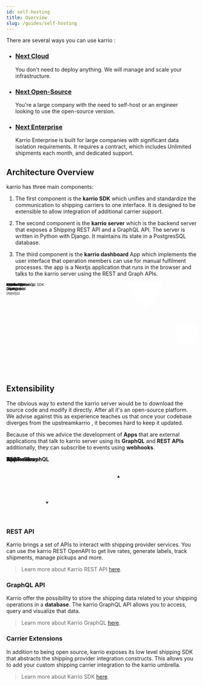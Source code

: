 ```yaml
---
id: self-hosting
title: Overview
slug: /guides/self-hosting
---
```


There are several ways you can use karrio :

- ### [Next Cloud](https://auth0.shiptyou.net)

  You don't need to deploy anything. We will manage and scale your infrastructure.

- ### [Next Open-Source](/self-hosting/oss)

  You're a large company with the need to self-host or an engineer looking to use the open-source version.

- ### [Next Enterprise](/self-hosting/enterprise)

  Karrio Enterprise is built for large companies with significant data isolation requirements.
  It requires a contract, which includes Unlimited shipments each month, and dedicated support.

## Architecture Overview

karrio has three main components:

1. The first component is the **karrio SDK** which unifies and standardize
   the communication to shipping carriers to one interface. It is designed
   to be extensible to allow integration of additional carrier support.

2. The second component is the **karrio server** which is the backend server
   that exposes a Shipping REST API and a GraphQL API. The server is written in
   Python with Django. It maintains its state in a PostgresSQL database.

3. The third component is the **karrio dashboard** App which implements the user
   interface that operation members can use for manual fulfilment processes.
   the app is a Nextjs application that runs in the browser and talks to the
   karrio server using the REST and Graph APIs.

<div style={{ textAlign: "center" }}>
  <svg
    xmlns="http://www.w3.org/2000/svg"
    xmlnsXlink="http://www.w3.org/1999/xlink"
    style={{ maxWidth: "100%" }}
    version="1.1"
    width="741px"
    height="351px"
    viewBox="-0.5 -0.5 741 351"
  >
    <g>
      <rect
        x={214}
        y="177.5"
        width={110}
        height={45}
        fill="rgba(255, 255, 255, 1)"
        stroke="var(--ifm-font-color-base)"
        strokeDasharray="3 3"
        pointerEvents="all"
      />
      <g transform="translate(-0.5 -0.5)">
        <switch>
          <foreignObject
            pointerEvents="none"
            width="100%"
            height="100%"
            requiredFeatures="http://www.w3.org/TR/SVG11/feature#Extensibility"
            style={{ overflow: "visible", textAlign: "left" }}
          >
            <div
              xmlns="http://www.w3.org/1999/xhtml"
              style={{
                display: "flex",
                alignItems: "unsafe center",
                justifyContent: "unsafe center",
                width: "108px",
                height: "1px",
                paddingTop: "200px",
                marginLeft: "215px",
              }}
            >
              <div
                data-drawio-colors="color: #000000; "
                style={{
                  boxSizing: "border-box",
                  fontSize: "0px",
                  textAlign: "center",
                }}
              >
                <div
                  style={{
                    display: "inline-block",
                    fontSize: "12px",
                    fontFamily: "Helvetica",
                    color: "rgb(0, 0, 0)",
                    lineHeight: "1.2",
                    pointerEvents: "all",
                    whiteSpace: "normal",
                    overflowWrap: "normal",
                  }}
                >
                  Karrio Typescript SDK
                </div>
              </div>
            </div>
          </foreignObject>
          <text
            x={269}
            y={204}
            fill="#000000"
            fontFamily="Helvetica"
            fontSize="12px"
            textAnchor="middle"
          >
            Karrio Typescri...
          </text>
        </switch>
      </g>
      <ellipse
        cx="537.5"
        cy={200}
        rx="67.5"
        ry="67.5"
        fill="rgba(255, 255, 255, 1)"
        stroke="var(--ifm-font-color-base)"
        pointerEvents="all"
      />
      <rect
        x="482.5"
        y={185}
        width={110}
        height={30}
        fill="none"
        stroke="none"
        pointerEvents="all"
      />
      <g transform="translate(-0.5 -0.5)">
        <switch>
          <foreignObject
            pointerEvents="none"
            width="100%"
            height="100%"
            requiredFeatures="http://www.w3.org/TR/SVG11/feature#Extensibility"
            style={{ overflow: "visible", textAlign: "left" }}
          >
            <div
              xmlns="http://www.w3.org/1999/xhtml"
              style={{
                display: "flex",
                alignItems: "unsafe center",
                justifyContent: "unsafe center",
                width: "1px",
                height: "1px",
                paddingTop: "200px",
                marginLeft: "538px",
              }}
            >
              <div
                data-drawio-colors="color: rgba(0, 0, 0, 1); "
                style={{
                  boxSizing: "border-box",
                  fontSize: "0px",
                  textAlign: "center",
                }}
              >
                <div
                  style={{
                    display: "inline-block",
                    fontSize: "12px",
                    fontFamily: "Helvetica",
                    color: "rgb(0, 0, 0)",
                    lineHeight: "1.2",
                    pointerEvents: "all",
                    whiteSpace: "nowrap",
                  }}
                >
                  <b>Karrio Server</b>
                  <br />
                  (Django)
                </div>
              </div>
            </div>
          </foreignObject>
          <text
            x={538}
            y={204}
            fill="rgba(0, 0, 0, 1)"
            fontFamily="Helvetica"
            fontSize="12px"
            textAnchor="middle"
          >
            Karrio Server...
          </text>
        </switch>
      </g>
      <path
        d="M 450 200 L 470 200 L 450 200 L 470 200"
        fill="none"
        stroke="var(--ifm-font-color-base)"
        strokeMiterlimit={10}
        pointerEvents="stroke"
      />
      <path
        d="M 660 175 C 660 166.72 677.91 160 700 160 C 710.61 160 720.78 161.58 728.28 164.39 C 735.79 167.21 740 171.02 740 175 L 740 225 C 740 233.28 722.09 240 700 240 C 677.91 240 660 233.28 660 225 Z"
        fill="rgba(255, 255, 255, 1)"
        stroke="var(--ifm-font-color-base)"
        strokeMiterlimit={10}
        strokeDasharray="3 3"
        pointerEvents="all"
      />
      <path
        d="M 740 175 C 740 183.28 722.09 190 700 190 C 677.91 190 660 183.28 660 175"
        fill="none"
        stroke="var(--ifm-font-color-base)"
        strokeMiterlimit={10}
        strokeDasharray="3 3"
        pointerEvents="all"
      />
      <rect
        x={665}
        y="192.5"
        width={70}
        height={30}
        fill="none"
        stroke="none"
        pointerEvents="all"
      />
      <g transform="translate(-0.5 -0.5)">
        <switch>
          <foreignObject
            pointerEvents="none"
            width="100%"
            height="100%"
            requiredFeatures="http://www.w3.org/TR/SVG11/feature#Extensibility"
            style={{ overflow: "visible", textAlign: "left" }}
          >
            <div
              xmlns="http://www.w3.org/1999/xhtml"
              style={{
                display: "flex",
                alignItems: "unsafe center",
                justifyContent: "unsafe center",
                width: "1px",
                height: "1px",
                paddingTop: "208px",
                marginLeft: "700px",
              }}
            >
              <div
                data-drawio-colors="color: rgba(0, 0, 0, 1); "
                style={{
                  boxSizing: "border-box",
                  fontSize: "0px",
                  textAlign: "center",
                }}
              >
                <div
                  style={{
                    display: "inline-block",
                    fontSize: "12px",
                    fontFamily: "Helvetica",
                    color: "rgb(0, 0, 0)",
                    lineHeight: "1.2",
                    pointerEvents: "all",
                    whiteSpace: "nowrap",
                  }}
                >
                  Database
                  <br />
                  (Postgres)
                </div>
              </div>
            </div>
          </foreignObject>
          <text
            x={700}
            y={211}
            fill="rgba(0, 0, 0, 1)"
            fontFamily="Helvetica"
            fontSize="12px"
            textAnchor="middle"
          >
            Database...
          </text>
        </switch>
      </g>
      <path
        d="M 605 200 L 660 200"
        fill="none"
        stroke="var(--ifm-font-color-base)"
        strokeMiterlimit={10}
        pointerEvents="stroke"
      />
      <path
        d="M 537.51 0 L 586.88 50 L 537.51 100 L 488.13 50 Z"
        fill="rgba(255, 255, 255, 1)"
        stroke="var(--ifm-font-color-base)"
        strokeMiterlimit={10}
        strokeDasharray="3 3"
        pointerEvents="all"
      />
      <rect
        x="507.51"
        y={35}
        width={60}
        height={30}
        fill="none"
        stroke="none"
        pointerEvents="all"
      />
      <g transform="translate(-0.5 -0.5)">
        <switch>
          <foreignObject
            pointerEvents="none"
            width="100%"
            height="100%"
            requiredFeatures="http://www.w3.org/TR/SVG11/feature#Extensibility"
            style={{ overflow: "visible", textAlign: "left" }}
          >
            <div
              xmlns="http://www.w3.org/1999/xhtml"
              style={{
                display: "flex",
                alignItems: "unsafe center",
                justifyContent: "unsafe center",
                width: "1px",
                height: "1px",
                paddingTop: "50px",
                marginLeft: "538px",
              }}
            >
              <div
                data-drawio-colors="color: rgba(0, 0, 0, 1); "
                style={{
                  boxSizing: "border-box",
                  fontSize: "0px",
                  textAlign: "center",
                }}
              >
                <div
                  style={{
                    display: "inline-block",
                    fontSize: "12px",
                    fontFamily: "Helvetica",
                    color: "rgb(0, 0, 0)",
                    lineHeight: "1.2",
                    pointerEvents: "all",
                    whiteSpace: "nowrap",
                  }}
                >
                  Workers
                  <br />
                  (Huey)
                </div>
              </div>
            </div>
          </foreignObject>
          <text
            x={538}
            y={54}
            fill="rgba(0, 0, 0, 1)"
            fontFamily="Helvetica"
            fontSize="12px"
            textAnchor="middle"
          >
            Workers...
          </text>
        </switch>
      </g>
      <rect
        x={0}
        y="177.5"
        width={100}
        height={45}
        fill="rgba(255, 255, 255, 1)"
        stroke="var(--ifm-font-color-base)"
        pointerEvents="all"
      />
      <rect
        x={10}
        y={175}
        width={80}
        height={50}
        fill="none"
        stroke="none"
        pointerEvents="all"
      />
      <g transform="translate(-0.5 -0.5)">
        <switch>
          <foreignObject
            pointerEvents="none"
            width="100%"
            height="100%"
            requiredFeatures="http://www.w3.org/TR/SVG11/feature#Extensibility"
            style={{ overflow: "visible", textAlign: "left" }}
          >
            <div
              xmlns="http://www.w3.org/1999/xhtml"
              style={{
                display: "flex",
                alignItems: "unsafe center",
                justifyContent: "unsafe center",
                width: "1px",
                height: "1px",
                paddingTop: "200px",
                marginLeft: "50px",
              }}
            >
              <div
                data-drawio-colors="color: rgba(0, 0, 0, 1); "
                style={{
                  boxSizing: "border-box",
                  fontSize: "0px",
                  textAlign: "center",
                }}
              >
                <div
                  style={{
                    display: "inline-block",
                    fontSize: "12px",
                    fontFamily: "Helvetica",
                    color: "rgb(0, 0, 0)",
                    lineHeight: "1.2",
                    pointerEvents: "all",
                    whiteSpace: "nowrap",
                  }}
                >
                  <b>
                    Karrio <br />
                    Dashboard
                  </b>
                  <br />
                  (Nextjs)
                </div>
              </div>
            </div>
          </foreignObject>
          <text
            x={50}
            y={204}
            fill="rgba(0, 0, 0, 1)"
            fontFamily="Helvetica"
            fontSize="12px"
            textAnchor="middle"
          >
            Karrio...
          </text>
        </switch>
      </g>
      <path
        d="M 120 200 L 100 200"
        fill="none"
        stroke="var(--ifm-font-color-base)"
        strokeMiterlimit={10}
        pointerEvents="stroke"
      />
      <rect
        x={120}
        y={190}
        width={70}
        height={20}
        fill="none"
        stroke="none"
        pointerEvents="all"
      />
      <g transform="translate(-0.5 -0.5)">
        <switch>
          <foreignObject
            pointerEvents="none"
            width="100%"
            height="100%"
            requiredFeatures="http://www.w3.org/TR/SVG11/feature#Extensibility"
            style={{ overflow: "visible", textAlign: "left" }}
          >
            <div
              xmlns="http://www.w3.org/1999/xhtml"
              style={{
                display: "flex",
                alignItems: "unsafe center",
                justifyContent: "unsafe center",
                width: "1px",
                height: "1px",
                paddingTop: "200px",
                marginLeft: "155px",
              }}
            >
              <div
                data-drawio-colors="color: rgba(0, 0, 0, 1); "
                style={{
                  boxSizing: "border-box",
                  fontSize: "0px",
                  textAlign: "center",
                }}
              >
                <div
                  style={{
                    display: "inline-block",
                    fontSize: "12px",
                    fontFamily: "Helvetica",
                    color: "var(--ifm-font-color-base)",
                    lineHeight: "1.2",
                    pointerEvents: "all",
                    whiteSpace: "nowrap",
                  }}
                >
                  Typescript
                </div>
              </div>
            </div>
          </foreignObject>
          <text
            x={155}
            y={204}
            fill="rgba(0, 0, 0, 1)"
            fontFamily="Helvetica"
            fontSize="12px"
            textAnchor="middle"
          >
            Typescript
          </text>
        </switch>
      </g>
      <path
        d="M 214 200 L 190 200"
        fill="none"
        stroke="var(--ifm-font-color-base)"
        strokeMiterlimit={10}
        pointerEvents="stroke"
      />
      <rect
        x={340}
        y={190}
        width={110}
        height={20}
        fill="none"
        stroke="none"
        pointerEvents="all"
      />
      <g transform="translate(-0.5 -0.5)">
        <switch>
          <foreignObject
            pointerEvents="none"
            width="100%"
            height="100%"
            requiredFeatures="http://www.w3.org/TR/SVG11/feature#Extensibility"
            style={{ overflow: "visible", textAlign: "left" }}
          >
            <div
              xmlns="http://www.w3.org/1999/xhtml"
              style={{
                display: "flex",
                alignItems: "unsafe center",
                justifyContent: "unsafe center",
                width: "1px",
                height: "1px",
                paddingTop: "200px",
                marginLeft: "395px",
              }}
            >
              <div
                data-drawio-colors="color: rgba(0, 0, 0, 1); "
                style={{
                  boxSizing: "border-box",
                  fontSize: "0px",
                  textAlign: "center",
                }}
              >
                <div
                  style={{
                    display: "inline-block",
                    fontSize: "12px",
                    fontFamily: "Helvetica",
                    color: "var(--ifm-font-color-base)",
                    lineHeight: "1.2",
                    pointerEvents: "all",
                    whiteSpace: "nowrap",
                  }}
                >
                  REST + GraphQL
                </div>
              </div>
            </div>
          </foreignObject>
          <text
            x={395}
            y={204}
            fill="rgba(0, 0, 0, 1)"
            fontFamily="Helvetica"
            fontSize="12px"
            textAnchor="middle"
          >
            REST + GraphQL
          </text>
        </switch>
      </g>
      <path
        d="M 324 200 L 340 200"
        fill="none"
        stroke="var(--ifm-font-color-base)"
        strokeMiterlimit={10}
        pointerEvents="stroke"
      />
      <rect
        x="491.25"
        y={310}
        width="92.5"
        height={40}
        fill="rgba(255, 255, 255, 1)"
        stroke="var(--ifm-font-color-base)"
        pointerEvents="all"
      />
      <rect
        x="486.5"
        y={315}
        width={100}
        height={30}
        fill="none"
        stroke="none"
        pointerEvents="all"
      />
      <g transform="translate(-0.5 -0.5)">
        <switch>
          <foreignObject
            pointerEvents="none"
            width="100%"
            height="100%"
            requiredFeatures="http://www.w3.org/TR/SVG11/feature#Extensibility"
            style={{ overflow: "visible", textAlign: "left" }}
          >
            <div
              xmlns="http://www.w3.org/1999/xhtml"
              style={{
                display: "flex",
                alignItems: "unsafe center",
                justifyContent: "unsafe center",
                width: "1px",
                height: "1px",
                paddingTop: "330px",
                marginLeft: "537px",
              }}
            >
              <div
                data-drawio-colors="color: rgba(0, 0, 0, 1); "
                style={{
                  boxSizing: "border-box",
                  fontSize: "0px",
                  textAlign: "center",
                }}
              >
                <div
                  style={{
                    display: "inline-block",
                    fontSize: "12px",
                    fontFamily: "Helvetica",
                    color: "rgb(0, 0, 0)",
                    lineHeight: "1.2",
                    pointerEvents: "all",
                    whiteSpace: "nowrap",
                  }}
                >
                  <b>Karrio SDK</b>
                  <br />
                  (Python)
                </div>
              </div>
            </div>
          </foreignObject>
          <text
            x={537}
            y={334}
            fill="rgba(0, 0, 0, 1)"
            fontFamily="Helvetica"
            fontSize="12px"
            textAnchor="middle"
          >
            Karrio SDK...
          </text>
        </switch>
      </g>
      <path
        d="M 537.5 132.5 L 537.51 100"
        fill="none"
        stroke="var(--ifm-font-color-base)"
        strokeMiterlimit={10}
        pointerEvents="stroke"
      />
      <path
        d="M 537.5 310 L 537.5 267.5"
        fill="none"
        stroke="var(--ifm-font-color-base)"
        strokeMiterlimit={10}
        pointerEvents="stroke"
      />
    </g>
    <switch>
      <g requiredFeatures="http://www.w3.org/TR/SVG11/feature#Extensibility" />
      <a
        transform="translate(0,-5)"
        xlinkHref="https://www.diagrams.net/doc/faq/svg-export-text-problems"
        target="_blank"
      >
        <text textAnchor="middle" fontSize="10px" x="50%" y="100%">
          Viewer does not support full SVG 1.1
        </text>
      </a>
    </switch>
  </svg>
</div>

## Extensibility

The obvious way to extend the karrio server would be to download
the source code and modify it directly. After all it's an open-source
platform. We advise against this as experience teaches us that once
your codebase diverges from the upstreamkarrio , it becomes
hard to keep it updated.

Because of this we advice the development of **Apps** that are
external applications that talk to karrio server using its **GraphQL**
and **REST APIs** additionally, they can subscribe to events using
**webhooks**.

<div style={{ textAlign: "center", paddingTop: "30px" }}>
  <svg
    xmlns="http://www.w3.org/2000/svg"
    version="1.1"
    width="381px"
    height="166px"
    viewBox="-0.5 -0.5 381 166"
  >
    <defs />
    <g>
      <ellipse
        cx={60}
        cy="77.5"
        rx={60}
        ry={60}
        fill="#ffffff"
        stroke="var(--ifm-font-color-base)"
        pointerEvents="all"
      />
      <rect
        x={5}
        y="67.5"
        width={110}
        height={20}
        fill="none"
        stroke="none"
        pointerEvents="all"
      />
      <g transform="translate(-0.5 -0.5)">
        <switch>
          <foreignObject
            pointerEvents="none"
            width="100%"
            height="100%"
            requiredFeatures="http://www.w3.org/TR/SVG11/feature#Extensibility"
            style={{ overflow: "visible", textAlign: "left" }}
          >
            <div
              xmlns="http://www.w3.org/1999/xhtml"
              style={{
                display: "flex",
                alignItems: "unsafe center",
                justifyContent: "unsafe center",
                width: "1px",
                height: "1px",
                paddingTop: "78px",
                marginLeft: "60px",
              }}
            >
              <div
                style={{
                  boxSizing: "border-box",
                  fontSize: "0px",
                  textAlign: "center",
                }}
              >
                <div
                  style={{
                    display: "inline-block",
                    fontSize: "12px",
                    fontFamily: "Helvetica",
                    color: "rgb(0, 0, 0)",
                    lineHeight: "1.2",
                    pointerEvents: "all",
                    whiteSpace: "nowrap",
                  }}
                >
                  <b>Karrio Server</b>
                </div>
              </div>
            </div>
          </foreignObject>
          <text
            x={60}
            y={81}
            fill="#000000"
            fontFamily="Helvetica"
            fontSize="12px"
            textAnchor="middle"
          >
            Karrio Server
          </text>
        </switch>
      </g>
      <rect
        x={135}
        y={145}
        width={110}
        height={20}
        fill="none"
        stroke="none"
        pointerEvents="all"
      />
      <g transform="translate(-0.5 -0.5)">
        <switch>
          <foreignObject
            pointerEvents="none"
            width="100%"
            height="100%"
            requiredFeatures="http://www.w3.org/TR/SVG11/feature#Extensibility"
            style={{ overflow: "visible", textAlign: "left" }}
          >
            <div
              xmlns="http://www.w3.org/1999/xhtml"
              style={{
                display: "flex",
                alignItems: "unsafe center",
                justifyContent: "unsafe center",
                width: "1px",
                height: "1px",
                paddingTop: "155px",
                marginLeft: "190px",
              }}
            >
              <div
                style={{
                  boxSizing: "border-box",
                  fontSize: "0px",
                  textAlign: "center",
                }}
              >
                <div
                  style={{
                    display: "inline-block",
                    fontSize: "12px",
                    fontFamily: "Helvetica",
                    color: "var(--ifm-font-color-base)",
                    lineHeight: "1.2",
                    pointerEvents: "all",
                    whiteSpace: "nowrap",
                  }}
                >
                  <b>REST + GraphQL</b>
                </div>
              </div>
            </div>
          </foreignObject>
          <text
            x={190}
            y={159}
            fill="#000000"
            fontFamily="Helvetica"
            fontSize="12px"
            textAnchor="middle"
          >
            REST + GraphQL
          </text>
        </switch>
      </g>
      <rect
        x={300}
        y="37.5"
        width={80}
        height={80}
        fill="#ffffff"
        stroke="var(--ifm-font-color-base)"
        pointerEvents="all"
      />
      <rect
        x={320}
        y="67.5"
        width={40}
        height={20}
        fill="none"
        stroke="none"
        pointerEvents="all"
      />
      <g transform="translate(-0.5 -0.5)">
        <switch>
          <foreignObject
            pointerEvents="none"
            width="100%"
            height="100%"
            requiredFeatures="http://www.w3.org/TR/SVG11/feature#Extensibility"
            style={{ overflow: "visible", textAlign: "left" }}
          >
            <div
              xmlns="http://www.w3.org/1999/xhtml"
              style={{
                display: "flex",
                alignItems: "unsafe center",
                justifyContent: "unsafe center",
                width: "1px",
                height: "1px",
                paddingTop: "78px",
                marginLeft: "340px",
              }}
            >
              <div
                style={{
                  boxSizing: "border-box",
                  fontSize: "0px",
                  textAlign: "center",
                }}
              >
                <div
                  style={{
                    display: "inline-block",
                    fontSize: "12px",
                    fontFamily: "Helvetica",
                    color: "rgb(0, 0, 0)",
                    lineHeight: "1.2",
                    pointerEvents: "all",
                    whiteSpace: "nowrap",
                  }}
                >
                  <b>
                    App
                    <br />
                  </b>
                </div>
              </div>
            </div>
          </foreignObject>
          <text
            x={340}
            y={81}
            fill="#000000"
            fontFamily="Helvetica"
            fontSize="12px"
            textAnchor="middle"
          >
            App
          </text>
        </switch>
      </g>
      <path
        d="M 102.43 35.07 Q 210 0 294.63 54.07"
        fill="none"
        stroke="var(--ifm-font-color-base)"
        strokeMiterlimit={10}
        pointerEvents="stroke"
      />
      <path
        d="M 299.06 56.9 L 291.27 56.08 L 294.63 54.07 L 295.04 50.18 Z"
        fill="#000000"
        stroke="var(--ifm-font-color-base)"
        strokeMiterlimit={10}
        pointerEvents="all"
      />
      <path
        d="M 300 97.5 Q 200 170 108.09 122.83"
        fill="none"
        stroke="var(--ifm-font-color-base)"
        strokeMiterlimit={10}
        pointerEvents="stroke"
      />
      <path
        d="M 103.42 120.44 L 111.25 120.52 L 108.09 122.83 L 108.05 126.75 Z"
        fill="#000000"
        stroke="var(--ifm-font-color-base)"
        strokeMiterlimit={10}
        pointerEvents="all"
      />
      <rect
        x={150}
        y={0}
        width={80}
        height={20}
        fill="none"
        stroke="none"
        pointerEvents="all"
      />
      <g transform="translate(-0.5 -0.5)">
        <switch>
          <foreignObject
            pointerEvents="none"
            width="100%"
            height="100%"
            requiredFeatures="http://www.w3.org/TR/SVG11/feature#Extensibility"
            style={{ overflow: "visible", textAlign: "left" }}
          >
            <div
              xmlns="http://www.w3.org/1999/xhtml"
              style={{
                display: "flex",
                alignItems: "unsafe center",
                justifyContent: "unsafe center",
                width: "1px",
                height: "1px",
                paddingTop: "10px",
                marginLeft: "190px",
              }}
            >
              <div
                style={{
                  boxSizing: "border-box",
                  fontSize: "0px",
                  textAlign: "center",
                }}
              >
                <div
                  style={{
                    display: "inline-block",
                    fontSize: "12px",
                    fontFamily: "Helvetica",
                    color: "var(--ifm-font-color-base)",
                    lineHeight: "1.2",
                    pointerEvents: "all",
                    whiteSpace: "nowrap",
                  }}
                >
                  <b>Webhooks</b>
                </div>
              </div>
            </div>
          </foreignObject>
          <text
            x={190}
            y={14}
            fill="#000000"
            fontFamily="Helvetica"
            fontSize="12px"
            textAnchor="middle"
          >
            Webhooks
          </text>
        </switch>
      </g>
    </g>
    <switch>
      <g requiredFeatures="http://www.w3.org/TR/SVG11/feature#Extensibility" />
      <a transform="translate(0,-5)" target="_blank">
        <text textAnchor="middle" fontSize="10px" x="50%" y="100%">
          Viewer does not support full SVG 1.1
        </text>
      </a>
    </switch>
  </svg>
</div>

### REST API

Karrio brings a set of APIs to interact with shipping provider services.
You can use the karrio REST OpenAPI to get live rates, generate labels,
track shipments, manage pickups and more.

> Learn more about Karrio REST API [here](/reference).

### GraphQL API

Karrio offer the possibility to store the shipping data related to your
shipping operations in a **database**. The karrio GraphQL API allows you
to access, query and visualize that data.

> Learn more about Karrio GraphQL [here](/management).

### Carrier Extensions

In addition to being open source, karrio exposes its low level shipping
SDK that abstracts the shipping provider integration constructs. This allows
you to add your custom shipping carrier integration to the karrio umbrella.

> Learn more about Karrio SDK [here](/carriers/sdk).
